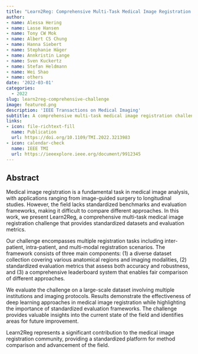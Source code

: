 ```yaml
---
title: "Learn2Reg: Comprehensive Multi-Task Medical Image Registration Challenge, Dataset and Evaluation in the Era of Deep Learning"
author: 
- name: Alessa Hering
- name: Lasse Hansen
- name: Tony CW Mok
- name: Albert CS Chung
- name: Hanna Siebert
- name: Stephanie Häger
- name: Annkristin Lange
- name: Sven Kuckertz
- name: Stefan Heldmann
- name: Wei Shao
- name: others
date: '2022-03-01'
categories:
  - 2022
slug: learn2reg-comprehensive-challenge
image: featured.png
description: 'IEEE Transactions on Medical Imaging'
subtitle: A comprehensive multi-task medical image registration challenge with standardized evaluation framework.
links:
- icon: file-richtext-fill
  name: Publication
  url: https://doi.org/10.1109/TMI.2022.3213983
- icon: calendar-check
  name: IEEE TMI
  url: https://ieeexplore.ieee.org/document/9912345
---
```


## Abstract

Medical image registration is a fundamental task in medical image analysis, with applications ranging from image-guided surgery to longitudinal studies. However, the field lacks standardized benchmarks and evaluation frameworks, making it difficult to compare different approaches. In this work, we present Learn2Reg, a comprehensive multi-task medical image registration challenge that provides standardized datasets and evaluation metrics.

Our challenge encompasses multiple registration tasks including inter-patient, intra-patient, and multi-modal registration scenarios. The framework consists of three main components: (1) a diverse dataset collection covering various anatomical regions and imaging modalities, (2) standardized evaluation metrics that assess both accuracy and robustness, and (3) a comprehensive leaderboard system that enables fair comparison of different approaches.

We evaluate the challenge on a large-scale dataset involving multiple institutions and imaging protocols. Results demonstrate the effectiveness of deep learning approaches in medical image registration while highlighting the importance of standardized evaluation frameworks. The challenge provides valuable insights into the current state of the field and identifies areas for future improvement.

Learn2Reg represents a significant contribution to the medical image registration community, providing a standardized platform for method comparison and advancement of the field. 